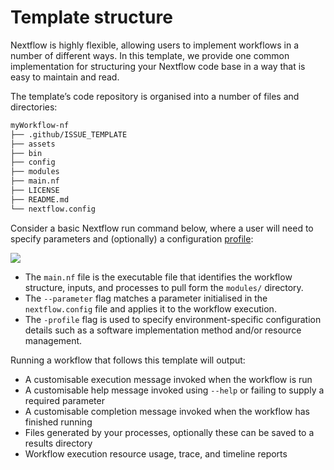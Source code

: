# **Template structure**

Nextflow is highly flexible, allowing users to implement workflows in a number of different ways. In this template, we provide one common implementation for structuring your Nextflow code base in a way that is easy to maintain and read. 

The template's code repository is organised into a number of files and directories: 

```default
myWorkflow-nf
├── .github/ISSUE_TEMPLATE
├── assets
├── bin
├── config
├── modules
├── main.nf
├── LICENSE
├── README.md
└── nextflow.config
```

Consider a basic Nextflow run command below, where a user will need to specify parameters and (optionally) a configuration [profile](https://www.nextflow.io/docs/latest/config.html#config-profiles):  

![](../figs/template_command.png)

* The `main.nf` file is the executable file that identifies the workflow structure, inputs, and processes to pull form the `modules/` directory. 
* The `--parameter` flag matches a parameter initialised in the `nextflow.config` file and applies it to the workflow execution. 
* The `-profile` flag is used to specify environment-specific configuration details such as a software implementation method and/or resource management.  

Running a workflow that follows this template will output: 

* A customisable execution message invoked when the workflow is run 
* A customisable help message invoked using `--help` or failing to supply a required parameter 
* A customisable completion message invoked when the workflow has finished running 
* Files generated by your processes, optionally these can be saved to a results directory 
* Workflow execution resource usage, trace, and timeline reports  
